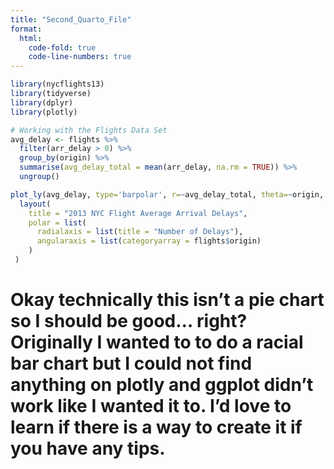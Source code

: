 ```yaml
---
title: "Second_Quarto_File"
format:
  html:
    code-fold: true
    code-line-numbers: true
---
```


```r
library(nycflights13)
library(tidyverse)
library(dplyr)
library(plotly)
```

```r
# Working with the Flights Data Set
avg_delay <- flights %>%
  filter(arr_delay > 0) %>%
  group_by(origin) %>% 
  summarise(avg_delay_total = mean(arr_delay, na.rm = TRUE)) %>% 
  ungroup()

plot_ly(avg_delay, type='barpolar', r=~avg_delay_total, theta=~origin, color=~origin) %>%  
  layout(
    title = "2013 NYC Flight Average Arrival Delays",
    polar = list(
      radialaxis = list(title = "Number of Delays"),
      angularaxis = list(categoryarray = flights$origin)
    )
 )
```

# Okay technically this isn't a pie chart so I should be good... right? Originally I wanted to to do a racial bar chart but I could not find anything on plotly and ggplot didn't work like I wanted it to. I'd love to learn if there is a way to create it if you have any tips.
